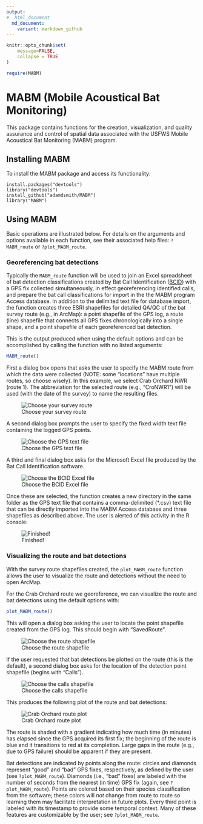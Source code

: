 ```yaml
---
output:
#  html_document
  md_document:
    variant: markdown_github
---
```


```r
knitr::opts_chunk$set(
    message=FALSE,
    collapse = TRUE
)

require(MABM)
```

# MABM (Mobile Acoustical Bat Monitoring)

This package contains functions for the creation, visualization, and quality assurance and control of spatial data associated with the USFWS Mobile Acoustical Bat Monitoring (MABM) program.

## Installing MABM

To install the MABM package and access its functionality:
```
install.packages("devtools")
library("devtools")
install_github("adamdsmith/MABM")
library("MABM")
```

## Using MABM

Basic operations are illustrated below.  For details on the arguments and options available in each function, see their associated help files: `?MABM_route` or `?plot_MABM_route`.

### Georeferencing bat detections

Typically the `MABM_route` function will be used to join an Excel spreadsheet of bat detection classifications created by Bat Call Identification ([BCID](http://www.batcallid.com)) with a GPS fix collected simultaneously, in effect georeferencing identified calls, and prepare the bat call classifications for import in the the MABM program Access database.  In addition to the delimited text file for database import, the function creates three ESRI shapefiles for detailed QA/QC of the bat survey route (e.g., in ArcMap): a point shapefile of the GPS log, a route (line) shapefile that connects all GPS fixes chronologically into a single shape, and a point shapefile of each georeferenced bat detection.

This is the output produced when using the default options and can be accomplished by calling the function with no listed arguments:

```r
MABM_route()
```

First a dialog box opens that asks the user to specify the MABM route from which the data were collected (NOTE: some "locations" have multiple routes, so choose wisely).  In this example, we select Crab Orchard NWR (route 1).  The abbreviation for the selected route (e.g., "CroNWR1") will be used (with the date of the survey) to name the resulting files.

![Choose your survey route](./README-figs/choose_route.png)  

A second dialog box prompts the user to specify the fixed width text file containing the logged GPS points.

![Choose the GPS text file](./README-figs/choose_GPS.png)  

A third and final dialog box asks for the Microsoft Excel file produced by the Bat Call Identification software.

![Choose the BCID Excel file](./README-figs/choose_BCID.png)  

Once these are selected, the function creates a new directory in the same folder as the GPS text file that contains a comma-delimited (*.csv) text file that can be directly imported into the MABM Access database and three shapefiles as described above.  The user is alerted of this activity in the R console:

![Finished!](./README-figs/all_done.png)  

### Visualizing the route and bat detections

With the survey route shapefiles created, the `plot_MABM_route` function allows the user to visualize the route and detections without the need to open ArcMap.

For the Crab Orchard route we georeference, we can visualize the route and bat detections using the default options with: 

```r
plot_MABM_route()
```

This will open a dialog box asking the user to locate the point shapefile created from the GPS log.  This should begin with "SavedRoute".

![Choose the route shapefile](./README-figs/choose_shapefile.png) 

If the user requested that bat detections be plotted on the route (this is the default), a second dialog box asks for the location of the detection point shapefile (begins with "Calls").

![Choose the calls shapefile](./README-figs/choose_calls_shapefile.png) 

This produces the following plot of the route and bat detections:

![Crab Orchard route plot](./README-figs/plot_output.png) 

The route is shaded with a gradient indicating how much time (in minutes) has elapsed since the GPS acquired its first fix; the beginning of the route is blue and it transitions to red at its completion.  Large gaps in the route (e.g., due to GPS failure) should be apparent if they are present.  

Bat detections are indicated by points along the route: circles and diamonds represent "good" and "bad" GPS fixes, respectively, as defined by the user (see `?plot_MABM_route`).  Diamonds (i.e., "bad" fixes) are labeled with the number of seconds from the nearest (in time) GPS fix (again, see `?plot_MABM_route`).  Points are colored based on their species classification from the software; these colors will *not* change from route to route so learning them may facilitate interpretation in future plots. Every third point is labeled with its timestamp to provide some temporal context.  Many of these features are customizable by the user; see `?plot_MABM_route`.




